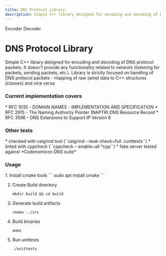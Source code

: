 ```yaml
---
title: DNS Protocol Library
description: Simple C++ library designed for encoding and decoding of DNS protocol packets.
---
```




<GroupName>Encoder Decoder</GroupName>
# DNS Protocol Library

<TextBlock size="lg" maxWidth="3xl" isProse invertInDark>
Simple C++ library designed for encoding and decoding of DNS protocol packets. It doesn't provide
any functionality related to network (listening for packets, sending packets, etc.). Library is strictly
focused on handling of DNS protocol packets - mapping of raw (wire) data to C++ structures (classes)
and vice versa.
</TextBlock>

### Current implementation covers

<TextBlock size="lg" maxWidth="3xl" isProse invertInDark>
* RFC 1035 - DOMAIN NAMES - IMPLEMENTATION AND SPECIFICATION
* RFC 2915 - The Naming Authority Pointer (NAPTR) DNS Resource Record
* RFC 3596 - DNS Extensions to Support IP Version 6
</TextBlock>

### Other tests

<TextBlock size="lg" maxWidth="3xl" isProse invertInDark>
* checked with valgrind tool (``valgrind --leak-check=full ./unittests``)
* linted with cppcheck (``cppcheck --enable=all *cpp``)
* fake server tested against *Codenomicon DNS suite*
</TextBlock>

### Usage

<Steps>
1. Install cmake tools
    ``` 
    sudo apt install cmake
    ```

2. Create Build directory
    ```
    mkdir build && cd build
    ```

3. Generate build artifacts
    ```
    cmake ../src
    ```

4. Build binaries
    ```
    make
    ```

5. Run unittests
    ```
    ./unittests
    ```
</Steps>
